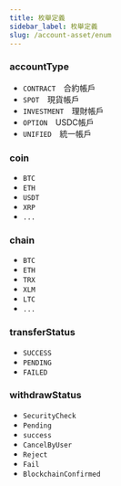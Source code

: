 ```yaml
---
title: 枚舉定義
sidebar_label: 枚舉定義
slug: /account-asset/enum
---
```


### accountType
* `CONTRACT`&emsp;合約帳戶
* `SPOT`&emsp;現貨帳戶
* `INVESTMENT`&emsp;理財帳戶
* `OPTION`&emsp;USDC帳戶
* `UNIFIED`&emsp;統一帳戶

### coin
* `BTC`
* `ETH`
* `USDT`
* `XRP`
* `...`

### chain
* `BTC`
* `ETH`
* `TRX`
* `XLM`
* `LTC`
* `...`

### transferStatus
* `SUCCESS`
* `PENDING`
* `FAILED`

### withdrawStatus
* `SecurityCheck`
* `Pending`
* `success`
* `CancelByUser`
* `Reject`
* `Fail`
* `BlockchainConfirmed`